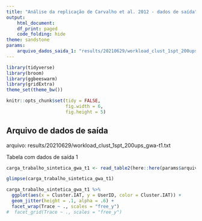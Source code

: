 ```yaml
---
title: "Análise da replicação de Carvalho et al. 2012 - dados de saída"
output:
    html_document:
    df_print: paged
    code_folding: hide
theme: sandstone
params: 
    arquivo_dados_saida_1: "results/20210629/workload_clust_1spt_200ups_gwa-t1.txt"
---
```


```r
library(tidyverse)
library(broom)
library(ggbeeswarm)
library(gridExtra)
theme_set(theme_bw())

knitr::opts_chunk$set(tidy = FALSE,
                      fig.width = 6,
                      fig.height = 5)

```

## Arquivo de dados de saída

arquivo: results/20210629/workload_clust_1spt_200ups_gwa-t1.txt

Tabela com dados de saída 1

```r

carga_trabalho_sintetica_gwa_t1 <- read_table2(here::here(params$arquivo_dados_saida_1), col_names = TRUE)

glimpse(carga_trabalho_sintetica_gwa_t1)

```

```r
carga_trabalho_sintetica_gwa_t1 %>%
  ggplot(aes(x = Cluster.IAT, y = UserID, color = Cluster.IAT)) +
  geom_jitter(height = .1, alpha = .6) +
  facet_wrap(Trace ~ ., scales = "free_y")
#  facet_grid(Trace ~ ., scales = "free_y")
  
```

